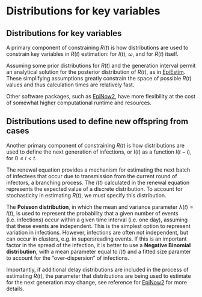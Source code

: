 # Distributions for key variables { .unnumbered}

## Distributions for key variables

A primary component of constraining $R(t)$ is how distributions are used to constrain key variables in $R(t)$ estimation: for $I(t)$, $ω$, and for $R(t)$ itself. 

Assuming some prior distributions for $R(t)$ and the generation interval permit an analytical solution for the posterior distribution of $R(t)$, as in [EpiEstim](package_EpiEstim.qmd). These simplifying assumptions greatly constrain the space of possible $R(t)$ values and thus calculation times are relatively fast. 

Other software packages, such as [EpiNow2](package_EpiNow2.qmd), have more flexibility at the cost of somewhat higher computational runtime and resources.

## Distributions used to define new offspring from cases

Another primary component of constraining $R(t)$ is how distributions are used to define the next generation of infections, or $I(t)$ as a function $I(t-i)$, for $0{\leq}i<t$. 

The renewal equation provides a mechanism for estimating the next batch of infectees that occur due to transmission from the current round of infectors, a branching process. The $I(t)$ calculated in the renewal equation represents the expected value of a discrete distribution. To account for stochasticity in estimating $R(t)$, we must specify this distribution.

The **Poisson distribution**, in which the mean and variance parameter $λ(t)=I(t)$, is used to represent the probability that a given number of events (i.e. infections) occur within a given time interval (i.e. one day), assuming that these events are independent. This is the simplest option to represent variation in infections. However, infections are often not independent, but can occur in clusters, e.g. in supersreading events. If this is an important factor in the spread of the infection, it is better to use a **Negative Binomial distribution**, with a mean parameter equal to $I(t)$ and a fitted size paramter to account for the "over-dispersion" of infections.

Importantly, if additional delay distributions are included in the process of estimating $R(t)$, the parameter that distributions are being used to estimate for the next generation may change, see reference for [EpiNow2](package_EpiNow2.qmd) for more details.
